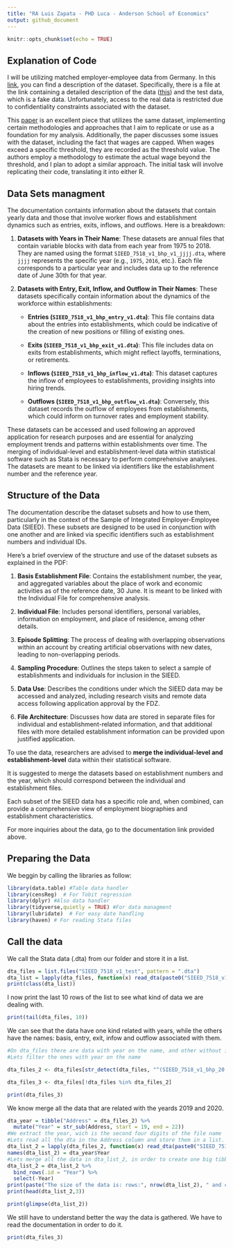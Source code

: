 ```yaml
---
title: "RA Luis Zapata - PHD Luca - Anderson School of Economics"
output: github_document
---
```


```r
knitr::opts_chunk$set(echo = TRUE)
```

## Explanation of Code

I will be utilizing matched employer-employee data from Germany. In this [link](https://fdz.iab.de/en/int_bd_pd/the-sample-of-integrated-employer-employee-data-sieed-sieed-7518-version-1/), you can find a description of the dataset. Specifically, there is a file at the link containing a detailed description of the data ([this](https://doku.iab.de/fdz/reporte/2020/DR_14-20_EN.pdf)) and the test data, which is a fake data. Unfortunately, access to the real data is restricted due to confidentiality constraints associated with the dataset.

This [paper](https://davidcard.berkeley.edu/papers/QJE-2013.pdf) is an excellent piece that utilizes the same dataset, implementing certain methodologies and approaches that I aim to replicate or use as a foundation for my analysis. Additionally, the paper discusses some issues with the dataset, including the fact that wages are capped. When wages exceed a specific threshold, they are recorded as the threshold value. The authors employ a methodology to estimate the actual wage beyond the threshold, and I plan to adopt a similar approach. The initial task will involve replicating their code, translating it into either R. 

## Data Sets managment
The documentation containts information about the datasets that contain yearly data and those that involve worker flows and establishment dynamics such as entries, exits, inflows, and outflows. Here is a breakdown:

1. **Datasets with Years in Their Name**: These datasets are annual files that contain variable blocks with data from each year from 1975 to 2018. They are named using the format `SIEED_7518_v1_bhp_v1_jjjj.dta`, where `jjjj` represents the specific year (e.g., `1975`, `2016`, etc.). Each file corresponds to a particular year and includes data up to the reference date of June 30th for that year.

2. **Datasets with Entry, Exit, Inflow, and Outflow in Their Names**: These datasets specifically contain information about the dynamics of the workforce within establishments:

   - **Entries (`SIEED_7518_v1_bhp_entry_v1.dta`)**: This file contains data about the entries into establishments, which could be indicative of the creation of new positions or filling of existing ones.
   
   - **Exits (`SIEED_7518_v1_bhp_exit_v1.dta`)**: This file includes data on exits from establishments, which might reflect layoffs, terminations, or retirements.
   
   - **Inflows (`SIEED_7518_v1_bhp_inflow_v1.dta`)**: This dataset captures the inflow of employees to establishments, providing insights into hiring trends.
   
   - **Outflows (`SIEED_7518_v1_bhp_outflow_v1.dta`)**: Conversely, this dataset records the outflow of employees from establishments, which could inform on turnover rates and employment stability.

These datasets can be accessed and used following an approved application for research purposes and are essential for analyzing employment trends and patterns within establishments over time. The merging of individual-level and establishment-level data within statistical software such as Stata is necessary to perform comprehensive analyses. The datasets are meant to be linked via identifiers like the establishment number and the reference year.

## Structure of the Data

The documentation describe the dataset subsets and how to use them, particularly in the context of the Sample of Integrated Employer-Employee Data (SIEED). These subsets are designed to be used in conjunction with one another and are linked via specific identifiers such as establishment numbers and individual IDs.

Here's a brief overview of the structure and use of the dataset subsets as explained in the PDF:

1. **Basis Establishment File**: Contains the establishment number, the year, and aggregated variables about the place of work and economic activities as of the reference date, 30 June. It is meant to be linked with the Individual File for comprehensive analysis.

2. **Individual File**: Includes personal identifiers, personal variables, information on employment, and place of residence, among other details.

3. **Episode Splitting**: The process of dealing with overlapping observations within an account by creating artificial observations with new dates, leading to non-overlapping periods.

4. **Sampling Procedure**: Outlines the steps taken to select a sample of establishments and individuals for inclusion in the SIEED.

5. **Data Use**: Describes the conditions under which the SIEED data may be accessed and analyzed, including research visits and remote data access following application approval by the FDZ.

6. **File Architecture**: Discusses how data are stored in separate files for individual and establishment-related information, and that additional files with more detailed establishment information can be provided upon justified application.

To use the data, researchers are advised to **merge the individual-level and establishment-level** data within their statistical software. 

It is suggested to merge the datasets based on establishment numbers and the year, which should correspond between the individual and establishment files.

Each subset of the SIEED data has a specific role and, when combined, can provide a comprehensive view of employment biographies and establishment characteristics. 

For more inquiries about the data, go to the documentation link provided above.

## Preparing the Data

We beggin by calling the libraries as follow:

```r
library(data.table) #Table data handler
library(censReg)  # For Tobit regression
library(dplyr) #Also data handler
library(tidyverse,quietly = TRUE) #For data managment
library(lubridate)  # For easy date handling
library(haven) # For reading Stata files
```

## Call the data

We call the Stata data (.dta) from our folder and store it in a list. 
```r
dta_files = list.files("SIEED_7518_v1_test", pattern = ".dta")
dta_list = lapply(dta_files, function(x) read_dta(paste0("SIEED_7518_v1_test/", x)))
print(class(dta_list))
```

I now print the last 10 rows of the list to see what kind of data we are dealing with. 
```r
print(tail(dta_files, 10))
```

We can see that the data have one kind related with years, while the others have the names: basis, entry, exit, infow and outflow associated with them.
 

```r
#On dta_files there are data with year on the name, and other without it.
#Lets filter the ones with year on the name

dta_files_2 <- dta_files[str_detect(dta_files, "^(SIEED_7518_v1_bhp_20|SIEED_7518_v1_bhp_19)")]

dta_files_3 <- dta_files[!dta_files %in% dta_files_2]

print(dta_files_3)
```
We know merge all the data that are related with the yeards 2019 and 2020. 

```r
dta_year = tibble("Address" = dta_files_2) %>%
  mutate("Year" = str_sub(Address, start = 19, end = 22))
#We extract the year, wich is the second four digits of the file name
#Lets read all the dta in the Address column and store them in a list. Lets name the list with the year of the data
dta_list_2 = lapply(dta_files_2, function(x) read_dta(paste0("SIEED_7518_v1_test/", x)))
names(dta_list_2) = dta_year$Year
#Lets merge all the data in dta_list_2, in order to create one big tibble. We also create one column with name "Year" to store the year of the data
dta_list_2 = dta_list_2 %>%
  bind_rows(.id = "Year") %>%
  select(-Year)
print(paste("The size of the data is: rows:", nrow(dta_list_2), " and columns:", ncol(dta_list_2)))
print(head(dta_list_2,3))
```


```r
print(glimpse(dta_list_2))
```

We still have to understand better the way the data is gathered. We have to read the documentation in order to do it.

```r
print(dta_files_3)
```